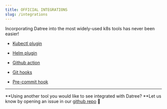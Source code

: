```yaml
---
title: OFFICIAL INTEGRATIONS
slug: /integrations
---
```


Incorporating Datree into the most widely-used k8s tools has never been easier!

- [Kubectl plugin](https://github.com/datreeio/kubectl-datree)

- [Helm plugin](https://github.com/datreeio/helm-datree)

- [Github action](https://github.com/datreeio/action-datree)

- [Git hooks](/integrations/git-hooks)

- [Pre-commit hook](/integrations/pre-commit-hook)

---

**Using another tool you would like to see integrated with Datree?
**Let us know by opening an issue in our [github repo](https://github.com/datreeio/datree) 🤩

